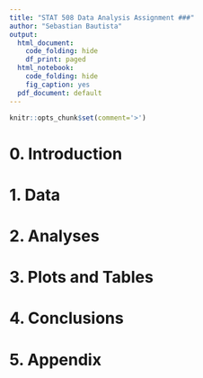 ---
title: "STAT 508 Data Analysis Assignment ###"
author: "Sebastian Bautista"
output:
  html_document:
    code_folding: hide
    df_print: paged
  html_notebook:
    code_folding: hide
    fig_caption: yes
  pdf_document: default
---

```{r setup, include=FALSE}
knitr::opts_chunk$set(comment='>')
```

# 0. Introduction

# 1. Data

# 2. Analyses

# 3. Plots and Tables

# 4. Conclusions

# 5. Appendix

```{r ref.label=knitr::all_labels(), echo = T, eval = F}
```

